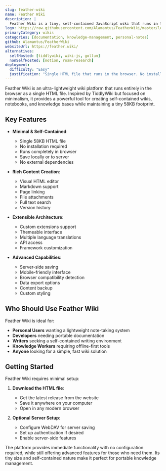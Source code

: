 ```yaml
---
slug: feather-wiki
name: Feather Wiki
description: |
  Feather Wiki is a tiny, self-contained JavaScript wiki that runs in the browser. At just 58KB, it's like TiddlyWiki but as small as possible, offering a lightning-fast tool for creating non-linear notebooks, databases and wikis.
logo: https://raw.githubusercontent.com/Alamantus/FeatherWiki/master/logo.svg
primaryCategory: wikis
categories: [documentation, knowledge-management, personal-notes]
github: Alamantus/FeatherWiki
websiteUrl: https://feather.wiki/
alternatives:
  selfHosted: [tiddlywiki, wiki-js, gollum]
  nonSelfHosted: [notion, roam-research]
deployment:
  difficulty: "Easy"
  justification: "Single HTML file that runs in the browser. No installation or server required."
---
```


Feather Wiki is an ultra-lightweight wiki platform that runs entirely in the browser
as a single HTML file. Inspired by TiddlyWiki but focused on minimalism, it
provides a powerful tool for creating self-contained wikis, notebooks, and
knowledge bases while maintaining a tiny 58KB footprint.

## Key Features

- **Minimal & Self-Contained**:

  - Single 58KB HTML file
  - No installation required
  - Runs completely in browser
  - Save locally or to server
  - No external dependencies

- **Rich Content Creation**:

  - Visual HTML editor
  - Markdown support
  - Page linking
  - File attachments
  - Full text search
  - Version history

- **Extensible Architecture**:

  - Custom extensions support
  - Themeable interface
  - Multiple language translations
  - API access
  - Framework customization

- **Advanced Capabilities**:
  - Server-side saving
  - Mobile-friendly interface
  - Browser compatibility detection
  - Data export options
  - Content backup
  - Custom styling

## Who Should Use Feather Wiki

Feather Wiki is ideal for:

- **Personal Users** wanting a lightweight note-taking system
- **Developers** needing portable documentation
- **Writers** seeking a self-contained writing environment
- **Knowledge Workers** requiring offline-first tools
- **Anyone** looking for a simple, fast wiki solution

## Getting Started

Feather Wiki requires minimal setup:

1. **Download the HTML file**:

   - Get the latest release from the website
   - Save it anywhere on your computer
   - Open in any modern browser

2. **Optional Server Setup**:
   - Configure WebDAV for server saving
   - Set up authentication if desired
   - Enable server-side features

The platform provides immediate functionality with no configuration required,
while still offering advanced features for those who need them. Its tiny size
and self-contained nature make it perfect for portable knowledge management.
